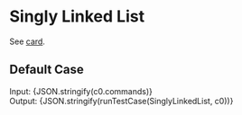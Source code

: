 


<Meta title="Data Structure/Linked List/Singly Linked List/Solution" />

# Singly Linked List

See [card](https://leetcode.com/explore/learn/card/linked-list/209/singly-linked-list/1290/).

## Default Case

<Canvas>
  <Story name="Case 0" parameters={{ docs: { source: { code } } }}>
    <div>
      <span>Input: </span>
      <span>{JSON.stringify(c0.commands)}</span>
    </div>
    <div>
      <span>Output: </span>
      <span>{JSON.stringify(runTestCase(SinglyLinkedList, c0))}</span>
    </div>
  </Story>
</Canvas>

